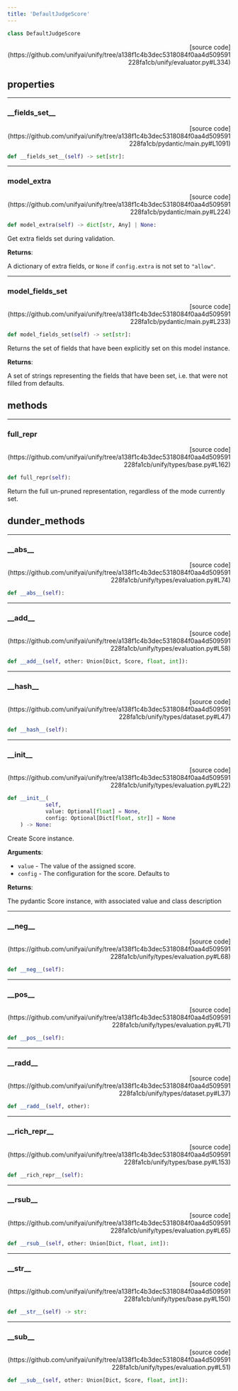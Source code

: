```yaml
---
title: 'DefaultJudgeScore'
---
```


```python
class DefaultJudgeScore
```

<p align="right">[source code](https://github.com/unifyai/unify/tree/a138f1c4b3dec5318084f0aa4d509591228fa1cb/unify/evaluator.py#L334)</p>



## properties

---

### \_\_fields\_set\_\_

<p align="right">[source code](https://github.com/unifyai/unify/tree/a138f1c4b3dec5318084f0aa4d509591228fa1cb/pydantic/main.py#L1091)</p>

```python
def __fields_set__(self) -> set[str]:
```



---

### model\_extra

<p align="right">[source code](https://github.com/unifyai/unify/tree/a138f1c4b3dec5318084f0aa4d509591228fa1cb/pydantic/main.py#L224)</p>

```python
def model_extra(self) -> dict[str, Any] | None:
```

Get extra fields set during validation.

**Returns**:

A dictionary of extra fields, or `None` if `config.extra` is not set to `"allow"`.

---

### model\_fields\_set

<p align="right">[source code](https://github.com/unifyai/unify/tree/a138f1c4b3dec5318084f0aa4d509591228fa1cb/pydantic/main.py#L233)</p>

```python
def model_fields_set(self) -> set[str]:
```

Returns the set of fields that have been explicitly set on this model instance.

**Returns**:

A set of strings representing the fields that have been set,
i.e. that were not filled from defaults.

## methods

---

### full\_repr

<p align="right">[source code](https://github.com/unifyai/unify/tree/a138f1c4b3dec5318084f0aa4d509591228fa1cb/unify/types/base.py#L162)</p>

```python
def full_repr(self):
```

Return the full un-pruned representation, regardless of the mode currently set.

## dunder_methods

---

### \_\_abs\_\_

<p align="right">[source code](https://github.com/unifyai/unify/tree/a138f1c4b3dec5318084f0aa4d509591228fa1cb/unify/types/evaluation.py#L74)</p>

```python
def __abs__(self):
```



---

### \_\_add\_\_

<p align="right">[source code](https://github.com/unifyai/unify/tree/a138f1c4b3dec5318084f0aa4d509591228fa1cb/unify/types/evaluation.py#L58)</p>

```python
def __add__(self, other: Union[Dict, Score, float, int]):
```



---

### \_\_hash\_\_

<p align="right">[source code](https://github.com/unifyai/unify/tree/a138f1c4b3dec5318084f0aa4d509591228fa1cb/unify/types/dataset.py#L47)</p>

```python
def __hash__(self):
```



---

### \_\_init\_\_

<p align="right">[source code](https://github.com/unifyai/unify/tree/a138f1c4b3dec5318084f0aa4d509591228fa1cb/unify/types/evaluation.py#L22)</p>

```python
def __init__(
            self,
            value: Optional[float] = None,
            config: Optional[Dict[float, str]] = None
    ) -> None:
```

Create Score instance.

**Arguments**:

- `value` - The value of the assigned score.
- `config` - The configuration for the score. Defaults to



**Returns**:

The pydantic Score instance, with associated value and class description

---

### \_\_neg\_\_

<p align="right">[source code](https://github.com/unifyai/unify/tree/a138f1c4b3dec5318084f0aa4d509591228fa1cb/unify/types/evaluation.py#L68)</p>

```python
def __neg__(self):
```



---

### \_\_pos\_\_

<p align="right">[source code](https://github.com/unifyai/unify/tree/a138f1c4b3dec5318084f0aa4d509591228fa1cb/unify/types/evaluation.py#L71)</p>

```python
def __pos__(self):
```



---

### \_\_radd\_\_

<p align="right">[source code](https://github.com/unifyai/unify/tree/a138f1c4b3dec5318084f0aa4d509591228fa1cb/unify/types/dataset.py#L37)</p>

```python
def __radd__(self, other):
```



---

### \_\_rich\_repr\_\_

<p align="right">[source code](https://github.com/unifyai/unify/tree/a138f1c4b3dec5318084f0aa4d509591228fa1cb/unify/types/base.py#L153)</p>

```python
def __rich_repr__(self):
```



---

### \_\_rsub\_\_

<p align="right">[source code](https://github.com/unifyai/unify/tree/a138f1c4b3dec5318084f0aa4d509591228fa1cb/unify/types/evaluation.py#L65)</p>

```python
def __rsub__(self, other: Union[Dict, float, int]):
```



---

### \_\_str\_\_

<p align="right">[source code](https://github.com/unifyai/unify/tree/a138f1c4b3dec5318084f0aa4d509591228fa1cb/unify/types/base.py#L150)</p>

```python
def __str__(self) -> str:
```



---

### \_\_sub\_\_

<p align="right">[source code](https://github.com/unifyai/unify/tree/a138f1c4b3dec5318084f0aa4d509591228fa1cb/unify/types/evaluation.py#L51)</p>

```python
def __sub__(self, other: Union[Dict, Score, float, int]):
```

